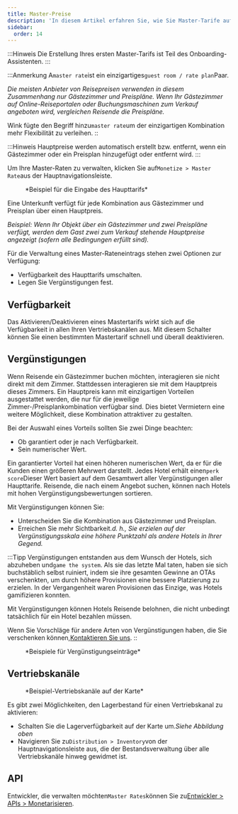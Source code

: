 ```yaml
---
title: Master-Preise
description: 'In diesem Artikel erfahren Sie, wie Sie Master-Tarife auf Wink verwalten.'
sidebar:
  order: 14
---
```


:::Hinweis
Die Erstellung Ihres ersten Master-Tarifs ist Teil des Onboarding-Assistenten.
:::

:::Anmerkung
A`master rate`ist ein einzigartiges`guest room / rate plan`Paar.

*Die meisten Anbieter von Reisepreisen verwenden in diesem Zusammenhang nur Gästezimmer und Preispläne. Wenn Ihr Gästezimmer auf Online-Reiseportalen oder Buchungsmaschinen zum Verkauf angeboten wird, vergleichen Reisende die Preispläne.*

Wink fügte den Begriff hinzu`master rate`um der einzigartigen Kombination mehr Flexibilität zu verleihen.
::

:::Hinweis
Hauptpreise werden automatisch erstellt bzw. entfernt, wenn ein Gästezimmer oder ein Preisplan hinzugefügt oder entfernt wird.
:::

Um Ihre Master-Raten zu verwalten, klicken Sie auf`Monetize > Master Rate`aus der Hauptnavigationsleiste.

<figure>
  <CloudinaryImage width="350" height="484" resize="scale" quality="best" alt="Master-Rate" src="academy/master-rate" errorImage="noimage_opaque_nyrtl0.png" />

  <figcaption>*Beispiel für die Eingabe des Haupttarifs*</figcaption>
</figure>


Eine Unterkunft verfügt für jede Kombination aus Gästezimmer und Preisplan über einen Hauptpreis.

*Beispiel: Wenn Ihr Objekt über ein Gästezimmer und zwei Preispläne verfügt, werden dem Gast zwei zum Verkauf stehende Hauptpreise angezeigt (sofern alle Bedingungen erfüllt sind).*

Für die Verwaltung eines Master-Rateneintrags stehen zwei Optionen zur Verfügung:

* Verfügbarkeit des Haupttarifs umschalten.
* Legen Sie Vergünstigungen fest.

## Verfügbarkeit

Das Aktivieren/Deaktivieren eines Mastertarifs wirkt sich auf die Verfügbarkeit in allen Ihren Vertriebskanälen aus. Mit diesem Schalter können Sie einen bestimmten Mastertarif schnell und überall deaktivieren.

## Vergünstigungen

Wenn Reisende ein Gästezimmer buchen möchten, interagieren sie nicht direkt mit dem Zimmer. Stattdessen interagieren sie mit dem Hauptpreis dieses Zimmers.
Ein Hauptpreis kann mit einzigartigen Vorteilen ausgestattet werden, die nur für die jeweilige Zimmer-/Preisplankombination verfügbar sind. Dies bietet Vermietern eine weitere Möglichkeit, diese Kombination attraktiver zu gestalten.

Bei der Auswahl eines Vorteils sollten Sie zwei Dinge beachten:

* Ob garantiert oder je nach Verfügbarkeit.
* Sein numerischer Wert.

Ein garantierter Vorteil hat einen höheren numerischen Wert, da er für die Kunden einen größeren Mehrwert darstellt.
Jedes Hotel erhält einen`perk score`Dieser Wert basiert auf dem Gesamtwert aller Vergünstigungen aller Haupttarife.
Reisende, die nach einem Angebot suchen, können nach Hotels mit hohen Vergünstigungsbewertungen sortieren.

Mit Vergünstigungen können Sie:

* Unterscheiden Sie die Kombination aus Gästezimmer und Preisplan.
* Erreichen Sie mehr Sichtbarkeit.*d. h., Sie erzielen auf der Vergünstigungsskala eine höhere Punktzahl als andere Hotels in Ihrer Gegend.*

:::Tipp
Vergünstigungen entstanden aus dem Wunsch der Hotels, sich abzuheben und`game the system`.
Als sie das letzte Mal taten, haben sie sich buchstäblich selbst ruiniert, indem sie ihre gesamten Gewinne an OTAs verschenkten, um durch höhere Provisionen eine bessere Platzierung zu erzielen.
In der Vergangenheit waren Provisionen das Einzige, was Hotels gamifizieren konnten.

Mit Vergünstigungen können Hotels Reisende belohnen, die nicht unbedingt tatsächlich für ein Hotel bezahlen müssen.

Wenn Sie Vorschläge für andere Arten von Vergünstigungen haben, die Sie verschenken können,[Kontaktieren Sie uns](mailto:hi@wink.travel).
::

<figure>
  <CloudinaryImage width="700" height="263" resize="scale" quality="best" alt="Vergünstigungen" src="academy/perks" errorImage="noimage_opaque_nyrtl0.png" />

  <figcaption>*Beispiele für Vergünstigungseinträge*</figcaption>
</figure>


## Vertriebskanäle

<figure>
  <CloudinaryImage width="350" height="368" resize="scale" quality="best" alt="Vertriebskanäle" src="academy/sales-channels-card" errorImage="noimage_opaque_nyrtl0.png" />

  <figcaption>*Beispiel-Vertriebskanäle auf der Karte*</figcaption>
</figure>


Es gibt zwei Möglichkeiten, den Lagerbestand für einen Vertriebskanal zu aktivieren:

* Schalten Sie die Lagerverfügbarkeit auf der Karte um.*Siehe Abbildung oben*
* Navigieren Sie zu`Distribution > Inventory`von der Hauptnavigationsleiste aus, die der Bestandsverwaltung über alle Vertriebskanäle hinweg gewidmet ist.

## API

Entwickler, die verwalten möchten`Master Rates`können Sie zu[Entwickler > APIs > Monetarisieren](/developers/apis/#monetize-api).

